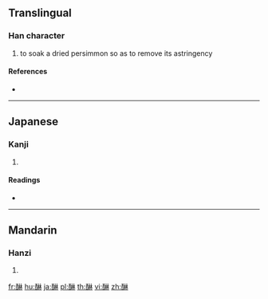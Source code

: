 {{character info/new}}
==Translingual==

===Han character===
{{Han char|rn=164|rad=酉|as=08|sn=15|four=14690|canj=MWDD}}
# to soak a dried persimmon so as to remove its astringency

====References====
* {{Han ref|kx=1284.090|dkj=39891|dj=1784.030|hdz=63586.010|uh=9182|ud=37250|bh=E85F|bd=59487}}

----

==Japanese==

===Kanji===
{{ja-kanji|grade=|rs=酉08}}

# {{defn|lang=ja|sort=酉08}}

====Readings====
* {{ja-readings|on=[[りん]] (rin), [[らん]] (ran)|kun=[[さわす]] (sawasu), [[たるがき]] (tarugaki)|nanori=}}

----

==Mandarin==

===Hanzi===
{{cmn-hanzi|pin=[[lǎn]] ([[lan3]])|wg=lan<sup>3</sup>}}

# {{defn|lang=cmn|sort=酉08}}

[[fr:醂]]
[[hu:醂]]
[[ja:醂]]
[[pl:醂]]
[[th:醂]]
[[vi:醂]]
[[zh:醂]]